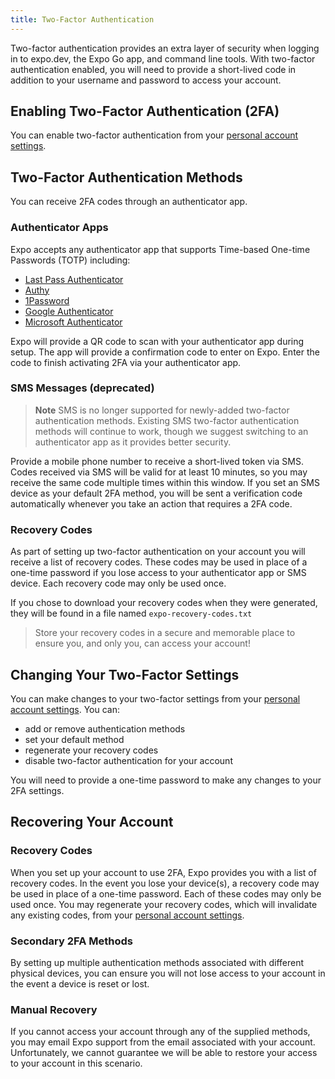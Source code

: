 ```yaml
---
title: Two-Factor Authentication
---
```


Two-factor authentication provides an extra layer of security when logging in to expo.dev, the Expo Go app, and command line tools. With two-factor authentication enabled, you will need to provide a short-lived code in addition to your username and password to access your account.

## Enabling Two-Factor Authentication (2FA)

You can enable two-factor authentication from your [personal account settings](https://expo.dev/settings#two-factor-auth).

## Two-Factor Authentication Methods

You can receive 2FA codes through an authenticator app.

### Authenticator Apps

Expo accepts any authenticator app that supports Time-based One-time Passwords (TOTP) including:

- [Last Pass Authenticator](https://lastpass.com/auth/)
- [Authy](https://authy.com/)
- [1Password](https://support.1password.com/one-time-passwords/)
- [Google Authenticator](https://support.google.com/accounts/answer/1066447)
- [Microsoft Authenticator](https://www.microsoft.com/en-us/account/authenticator)

Expo will provide a QR code to scan with your authenticator app during setup. The app will provide a confirmation code to enter on Expo. Enter the code to finish activating 2FA via your authenticator app.

### SMS Messages (deprecated)

> **Note** SMS is no longer supported for newly-added two-factor authentication methods. Existing SMS two-factor authentication methods will continue to work, though we suggest switching to an authenticator app as it provides better security.

Provide a mobile phone number to receive a short-lived token via SMS. Codes received via SMS will be valid for at least 10 minutes, so you may receive the same code multiple times within this window. If you set an SMS device as your default 2FA method, you will be sent a verification code automatically whenever you take an action that requires a 2FA code.

### Recovery Codes

As part of setting up two-factor authentication on your account you will receive a list of recovery codes. These codes may be used in place of a one-time password if you lose access to your authenticator app or SMS device. Each recovery code may only be used once.

If you chose to download your recovery codes when they were generated, they will be found in a file named `expo-recovery-codes.txt`

> Store your recovery codes in a secure and memorable place to ensure you, and only you, can access your account!

## Changing Your Two-Factor Settings

You can make changes to your two-factor settings from your [personal account settings](https://expo.dev/settings). You can:

- add or remove authentication methods
- set your default method
- regenerate your recovery codes
- disable two-factor authentication for your account

You will need to provide a one-time password to make any changes to your 2FA settings.

## Recovering Your Account

### Recovery Codes

When you set up your account to use 2FA, Expo provides you with a list of recovery codes. In the event you lose your device(s), a recovery code may be used in place of a one-time password. Each of these codes may only be used once. You may regenerate your recovery codes, which will invalidate any existing codes, from your [personal account settings](https://expo.dev/settings/).

### Secondary 2FA Methods

By setting up multiple authentication methods associated with different physical devices, you can ensure you will not lose access to your account in the event a device is reset or lost.

### Manual Recovery

If you cannot access your account through any of the supplied methods, you may email Expo support from the email associated with your account. Unfortunately, we cannot guarantee we will be able to restore your access to your account in this scenario.
